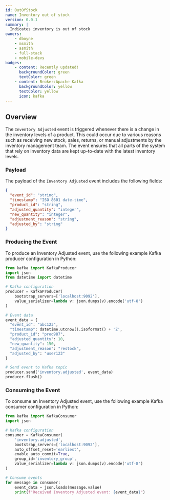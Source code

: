 ```yaml
---
id: OutOfStock
name: Inventory out of stock
version: 0.0.1
summary: |
  Indicates inventory is out of stock
owners:
    - dboyne
    - msmith
    - asmith
    - full-stack
    - mobile-devs
badges:
    - content: Recently updated!
      backgroundColor: green
      textColor: green
    - content: Broker:Apache Kafka
      backgroundColor: yellow
      textColor: yellow
      icon: kafka
---
```


## Overview

The `Inventory Adjusted` event is triggered whenever there is a change in the inventory levels of a product. This could occur due to various reasons such as receiving new stock, sales, returns, or manual adjustments by the inventory management team. The event ensures that all parts of the system that rely on inventory data are kept up-to-date with the latest inventory levels.

<NodeGraph />

### Payload
The payload of the `Inventory Adjusted` event includes the following fields:

```json title="Example of payload" frame="terminal"
{
  "event_id": "string",
  "timestamp": "ISO 8601 date-time",
  "product_id": "string",
  "adjusted_quantity": "integer",
  "new_quantity": "integer",
  "adjustment_reason": "string",
  "adjusted_by": "string"
}
```

### Producing the Event

To produce an Inventory Adjusted event, use the following example Kafka producer configuration in Python:

```python title="Produce event in Python" frame="terminal"
from kafka import KafkaProducer
import json
from datetime import datetime

# Kafka configuration
producer = KafkaProducer(
    bootstrap_servers=['localhost:9092'],
    value_serializer=lambda v: json.dumps(v).encode('utf-8')
)

# Event data
event_data = {
  "event_id": "abc123",
  "timestamp": datetime.utcnow().isoformat() + 'Z',
  "product_id": "prod987",
  "adjusted_quantity": 10,
  "new_quantity": 150,
  "adjustment_reason": "restock",
  "adjusted_by": "user123"
}

# Send event to Kafka topic
producer.send('inventory.adjusted', event_data)
producer.flush()
```

### Consuming the Event

To consume an Inventory Adjusted event, use the following example Kafka consumer configuration in Python:

```python title="Consuming the event with python" frame="terminal"
from kafka import KafkaConsumer
import json

# Kafka configuration
consumer = KafkaConsumer(
    'inventory.adjusted',
    bootstrap_servers=['localhost:9092'],
    auto_offset_reset='earliest',
    enable_auto_commit=True,
    group_id='inventory_group',
    value_serializer=lambda v: json.dumps(v).encode('utf-8')
)

# Consume events
for message in consumer:
    event_data = json.loads(message.value)
    print(f"Received Inventory Adjusted event: {event_data}")
```